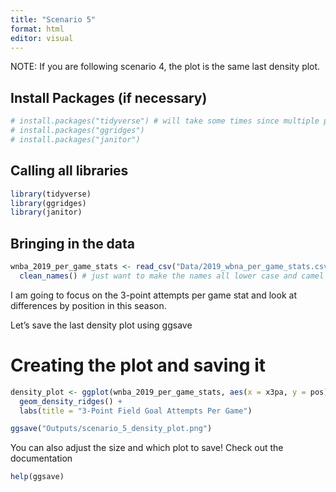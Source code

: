 ```yaml
---
title: "Scenario 5"
format: html
editor: visual
---
```

NOTE: If you are following scenario 4, the plot is the same last density plot. 

## Install Packages (if necessary) 
```r
# install.packages("tidyverse") # will take some times since multiple packages in one
# install.packages("ggridges")
# install.packages("janitor")
```

## Calling all libraries 

```r

library(tidyverse)
library(ggridges)
library(janitor)

```
## Bringing in the data

```r

wnba_2019_per_game_stats <- read_csv("Data/2019_wbna_per_game_stats.csv") |> 
  clean_names() # just want to make the names all lower case and camel case style

```
I am going to focus on the 3-point attempts per game stat and look at differences by position in this season.

Let's save the last density plot using ggsave

# Creating the plot and saving it
```r

density_plot <- ggplot(wnba_2019_per_game_stats, aes(x = x3pa, y = pos)) +
  geom_density_ridges() +
  labs(title = "3-Point Field Goal Attempts Per Game")

ggsave("Outputs/scenario_5_density_plot.png")

```
You can also adjust the size and which plot to save! Check out the documentation 

```r

help(ggsave)

```

